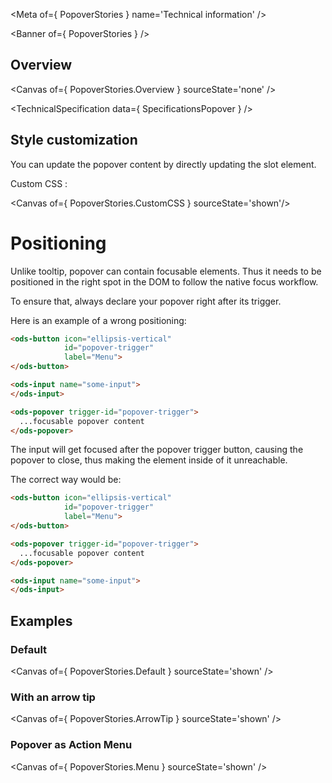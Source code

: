 
<Meta of={ PopoverStories } name='Technical information' />

<Banner of={ PopoverStories } />

## Overview

<Canvas of={ PopoverStories.Overview } sourceState='none' />

<TechnicalSpecification data={ SpecificationsPopover } />

## Style customization

You can update the popover content by directly updating the slot element.

Custom CSS :

<Canvas of={ PopoverStories.CustomCSS } sourceState='shown'/>

# Positioning

Unlike tooltip, popover can contain focusable elements.
Thus it needs to be positioned in the right spot in the DOM to follow the native focus workflow.

To ensure that, always declare your popover right after its trigger.

Here is an example of a wrong positioning:

```html
<ods-button icon="ellipsis-vertical"
            id="popover-trigger"
            label="Menu">
</ods-button>

<ods-input name="some-input">
</ods-input>

<ods-popover trigger-id="popover-trigger">
  ...focusable popover content
</ods-popover>
```

The input will get focused after the popover trigger button, causing the popover to close, thus making the element inside of it unreachable.

The correct way would be:

```html
<ods-button icon="ellipsis-vertical"
            id="popover-trigger"
            label="Menu">
</ods-button>

<ods-popover trigger-id="popover-trigger">
  ...focusable popover content
</ods-popover>

<ods-input name="some-input">
</ods-input>
```

## Examples

### Default

<Canvas of={ PopoverStories.Default } sourceState='shown' />

### With an arrow tip

<Canvas of={ PopoverStories.ArrowTip } sourceState='shown' />

### Popover as Action Menu

<Canvas of={ PopoverStories.Menu } sourceState='shown' />
